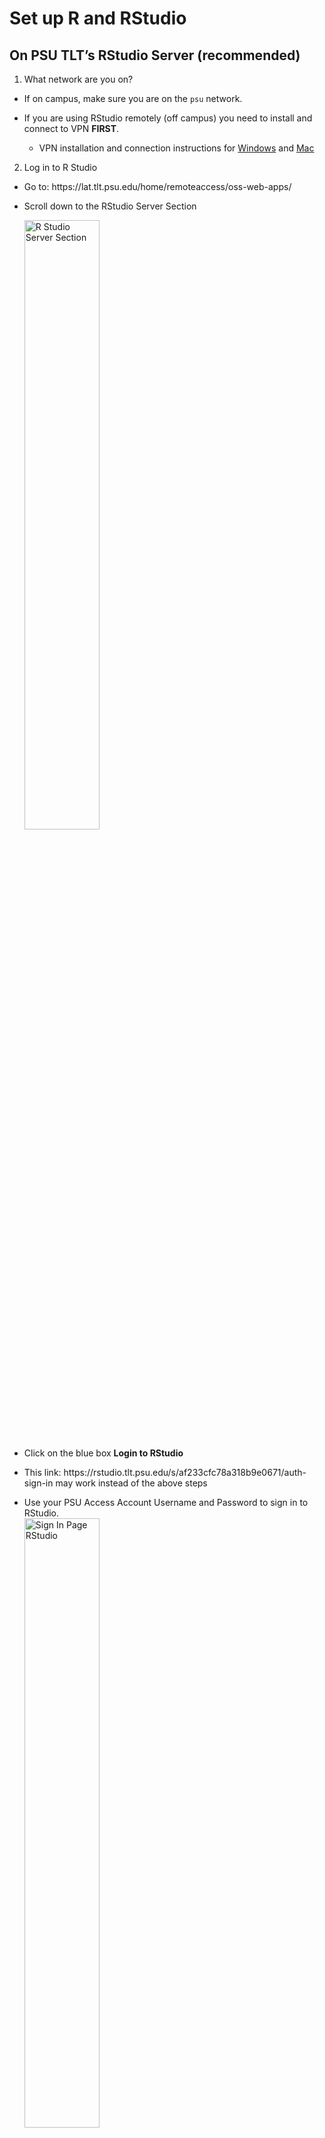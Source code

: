# Set up R and RStudio

## On PSU TLT's RStudio Server (recommended)

1. What network are you on?
  - If on campus, make sure you are on the `psu` network. 

  - If you are using RStudio remotely (off campus) you need to install and connect to VPN **FIRST**.
      - VPN installation and connection instructions for [Windows](https://ithelp.ssri.psu.edu/penn-state-vpn) and [Mac](https://ithelp.ssri.psu.edu/penn-state-vpn-mac)  
  
2. Log in to R Studio
  - Go to: https://lat.tlt.psu.edu/home/remoteaccess/oss-web-apps/
    
  - Scroll down to the RStudio Server Section  
    
     ![R Studio Server Section](../protocols/imgs/RStudio-ServerInfo.png){ width=50% }  
  - Click on the blue box **Login to RStudio**
  
  
  * This link: https://rstudio.tlt.psu.edu/s/af233cfc78a318b9e0671/auth-sign-in may work instead of the above steps  
    
  - Use your PSU Access Account Username and Password to sign in to RStudio.  
     ![Sign In Page RStudio](../protocols/imgs/SignInRStudio.JPG){ width=50% } 

### How to Connect Github and RStudio on the TLT Server using a GitHub Access Token

#### Enter your email (used to log into R Studio) and username into RStudio

  - Navigate to the Terminal Tab in R Studio 
  - Type the following in to the Command line  

$ `git config --global user.email "user@psu.edu"`  
$ `git config --global user.name "First Last"`  

#### Each person needs to have their own or project branch

  - First request from the Lab Manager to create your own branch and provide the Name of the Branch (e.g. firstname_lastname).

  - The lab manager will create this branch on the Github repository site.

#### Enter your branch into the repository in Rstudio 

  - Navigate to the Terminal Tab in R Studio
  - Type the following in to the Command line: 

$ `git branch -m <branchName>` 

#### Create an Access Token in Git


  - Follow the [Create a Personal Access Token](https://docs.github.com/en/authentication/keeping-your-account-and-data-secure/creating-a-personal-access-token) instructions. 

  - Be sure to copy this token into a safe place. If it is lost, one must be re-created. 

#### Clone a Git Repository to RSTudio on TLT Server 

  - Navigate to the GitHub project page (e.g. https://github.com/gilmore-lab/student-testbed) 
  - Press the button  `Code` 
  - Copy the HTTPS link of the project by clicking the little icon to the right of the URL. The link will be something like https://github.com/gilmore-lab/student-testbed.git 

  ![Clone with HTTPS](../protocols/imgs/GitHub-copy-repo-https.png){ width=50% }  
  - Copy this to another blank page. This will need to be altered to the following:
`https://oath2:<PersonalAccessToken>@github.com/<repository>/<project>`  

  - The `Personal Access Token` created in Git will be used in the above location.
`https://oath2:<PersonalAccessToken>@github.com/gilmore-lab/student` 

#### Make changes to branch on repository 

  - Ensure the branch name is listed in the Git window in R 

  ![Git Window in R](../protocols/imgs/Git-Window-R.png){ width=50% }  
  
  - Always run 'Git Pull' before changes are made 
  - Make Changes to File 
  - Commit changes 
  - Run 'Git Push' to Your Branch on Github 

  - Go to `github.com/gilmorelab/<repository name>` and create a Pull request 


- Notify the lab manager that a pull request is available on GitHub for `<repository name>` 

### How to  Access the Shared Space on R Studio  

- Go to the **File** menu and click on **Open Project**  
 
  ![Open Project](../protocols/imgs/ROpenProject.JPG){ width=50% }  

 
- Then you will see   
 
  ![My Projects](../protocols/imgs/RMyProjects.JPG){ width=50% }  
 
- Click on **Shared with Me**  
 
  ![Shared Projects](../protocols/imgs/RSharedProject.JPG){ width=50% }  
 
- Highlight the shared project you want to open and Click on **Open Project**   

### Configure RStudio for `git` integration

1. From within RStudio, open the `Tools` menu and select the `Global Options...` item.
2. Select the `Git/SVN` panel in the left column. It is near the bottom of the list.
3. Check the `Enable version control interface for RStudio projects` checkbox at the top of the window.
4. Click on the `View public key` link to see if you have a valid SSH RSA Key already. 
5. If the window opens and contains a long text string that begins with "ssh-rsa" and ends with "<your_PSU_id>@lxclusterapps", where `<your_PSU_id>` is your PSU ID (e.g., `rog1`), you are half-way home.
6. If the window is opens and is empty, you must generate a new key:
    - ~~Close the window and click on the `Create RSA Key...` button.~~
    - From RStudio, select the `Terminal` pane. This will bring up a command line with a prompt that looks something like this: `bash-4.2$`.
    - Type `ssh-keygen.py` and hit return. This will generate an SSH key.
    - Type `ls ~/.ssh` and hit return. You should see something that looks like this:
```
bash-4.2$ ls ~/.ssh
id_rsa  id_rsa.pub  known_hosts
```
    - The `id_rsa.pub` is a file containing a 'public' key that you can save on GitHub so that GitHub knows who you are when you connect to it from the PSU TLT RStudio server.
    - (Optional) type `cat ~/.ssh/id_rsa.pub` to see the contents of this key file.
    - Select `Global Options...` from the RStudio `Tools` menu again.
    - Select `Git/SVN` from the left panel.
    - Select the `View public key` link to view the SSH key you just generated.
    - Copy the key to the clipboard (command+C on Mac)
8. Visit *your account* on GitHub. Rick's is at <https://github.com/rogilmore>.
9. Click on your avatar or photo in the upper right hand corner and select the `Settings` command.
10. From the list at left, select the `SSH and GPG keys` panel.
11. Look at the list of SSH keys.
12. If there are no SSH keys...
    - Press the `New SSH key` button.
    - Paste the key you generated in RStudio into the space provided.
    - Add a title like `PSU TLT` or `lxcluster`
    - Press the `Add SSH key` button to save the key.
13. If you see an existing key with `PSU TLT` or `lxcluster` you should already be ready to go.
14. Return to RStudio, hit `Apply` to save your changes, and `Ok` to exit the `Settings` panel.
15. Test the connection between RStudio and GitHub by cloning a repository.
    - Visit the lab protocols repository at <https://github.com/gilmore-lab/protocols>.
    - Click on the `Clone or download` button.
    - Confirm that the window title says `Clone with SSH`. If it does not, click on the `Use SSH` link on the upper right side.
    - Click on the clipboard icon to copy the `git@github.com...` link to the repository to your clipboard.
    - Switch back to RStudio.
    - Under the `File` menu, select the `New Project` option.
    - Select `Version Control`.
    - Select `Git` in the next window.
    - Paste the repository link you copies from GitHub into the `Repository URL` field.
    - Select a name for the local repository. I usually keep the name from GitHub, so in this case, I would use `protocols`.
    - Select a directory/folder where the repository will be copied to. I have an `rstudio/` folder I use for this. If you need to create a folder, you may do so.
    - Click on the `Create Project` button. This will copy the repository from GitHub to your personal (PASS) file space on PSU's servers.
    
## On your computer

1. Download and install R from <https://cran.r-project.org/>
2. Download and install RStudio from <https://www.rstudio.com/products/rstudio/download/#download>. Choose your platform from the 'Installers' (e.g., Windows, Mac, Ubuntu, or Fedora Linux).